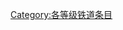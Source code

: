 {{catmore1|[[Wikipedia:鐵道專題|Wikipedia:鐵道專題]]}}
{{Articles by Quality|topic=铁道|project=铁道|format=TOC}}
{{emptycat}}


[[Category:各等级铁道条目|Category:各等级铁道条目]]